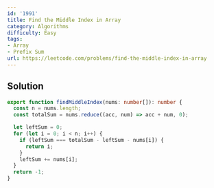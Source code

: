 ```yaml
---
id: '1991'
title: Find the Middle Index in Array
category: Algorithms
difficulty: Easy
tags:
- Array
- Prefix Sum
url: https://leetcode.com/problems/find-the-middle-index-in-array
---
```


## Solution

```typescript filename="solution.ts" copy
export function findMiddleIndex(nums: number[]): number {
  const n = nums.length;
  const totalSum = nums.reduce((acc, num) => acc + num, 0);

  let leftSum = 0;
  for (let i = 0; i < n; i++) {
    if (leftSum === totalSum - leftSum - nums[i]) {
      return i;
    }
    leftSum += nums[i];
  }
  return -1;
}
```

